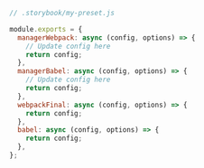 ```js
// .storybook/my-preset.js

module.exports = {
  managerWebpack: async (config, options) => {
    // Update config here
    return config;
  },
  managerBabel: async (config, options) => {
    // Update config here
    return config;
  },
  webpackFinal: async (config, options) => {
    return config;
  },
  babel: async (config, options) => {
    return config;
  },
};
````